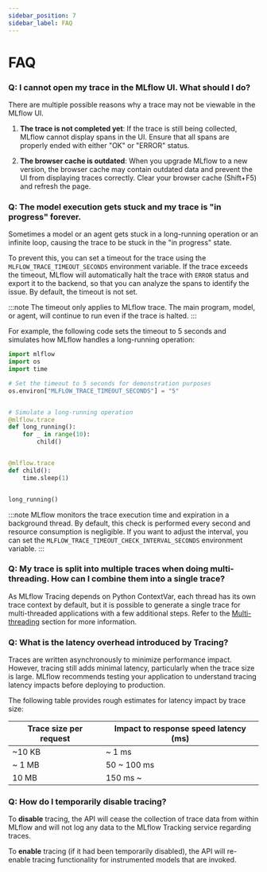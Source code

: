```yaml
---
sidebar_position: 7
sidebar_label: FAQ
---
```



# FAQ

### Q: I cannot open my trace in the MLflow UI. What should I do?

There are multiple possible reasons why a trace may not be viewable in the MLflow UI.

1. **The trace is not completed yet**: If the trace is still being collected, MLflow cannot display spans in the UI. Ensure that all spans are properly ended with either "OK" or "ERROR" status.

2. **The browser cache is outdated**: When you upgrade MLflow to a new version, the browser cache may contain outdated data and prevent the UI from displaying traces correctly. Clear your browser cache (Shift+F5) and refresh the page.

### Q: The model execution gets stuck and my trace is "in progress" forever.

Sometimes a model or an agent gets stuck in a long-running operation or an infinite loop, causing the trace to be stuck in the "in progress" state.

To prevent this, you can set a timeout for the trace using the `MLFLOW_TRACE_TIMEOUT_SECONDS` environment variable. If the trace exceeds the timeout, MLflow will automatically halt the trace with `ERROR` status and export it to the backend, so that you can analyze the spans to identify the issue. By default, the timeout is not set.

:::note
The timeout only applies to MLflow trace. The main program, model, or agent, will continue to run even if the trace is halted.
:::

For example, the following code sets the timeout to 5 seconds and simulates how MLflow handles a long-running operation:

```python
import mlflow
import os
import time

# Set the timeout to 5 seconds for demonstration purposes
os.environ["MLFLOW_TRACE_TIMEOUT_SECONDS"] = "5"


# Simulate a long-running operation
@mlflow.trace
def long_running():
    for _ in range(10):
        child()


@mlflow.trace
def child():
    time.sleep(1)


long_running()
```

:::note
MLflow monitors the trace execution time and expiration in a background thread. By default, this check is performed every second and  resource consumption is negligible. If you want to adjust the interval, you can set the `MLFLOW_TRACE_TIMEOUT_CHECK_INTERVAL_SECONDS` environment variable.
:::


### Q: My trace is split into multiple traces when doing multi-threading. How can I combine them into a single trace?

As MLflow Tracing depends on Python ContextVar, each thread has its own trace context by default, but it is possible to generate a single trace for multi-threaded applications with a few additional steps. Refer to the [Multi-threading](/tracing/api/manual-instrumentation#multi-threading) section for more information.

### Q: What is the latency overhead introduced by Tracing?

Traces are written asynchronously to minimize performance impact. However, tracing still adds minimal latency, particularly when the trace size is large. MLflow recommends testing your application to understand tracing latency impacts before deploying to production.

The following table provides rough estimates for latency impact by trace size:

| Trace size per request | Impact to response speed latency (ms) |
| ---------------------- | ------------------------------------- |
| ~10 KB                 | ~ 1 ms                                |
| ~ 1 MB                 | 50 ~ 100 ms                           |
| 10 MB                  | 150 ms ~                              |



### Q: How do I temporarily disable tracing?

To **disable** tracing, the <APILink fn="mlflow.tracing.disable" /> API will cease the collection of trace data from within MLflow and will not log
any data to the MLflow Tracking service regarding traces.

To **enable** tracing (if it had been temporarily disabled), the <APILink fn="mlflow.tracing.enable" /> API will re-enable tracing functionality for instrumented models
that are invoked.

